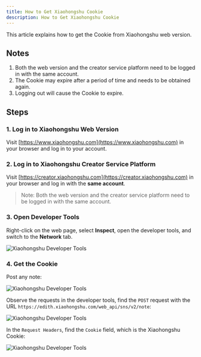 ```yaml
---
title: How to Get Xiaohongshu Cookie
description: How to Get Xiaohongshu Cookie
---
```


This article explains how to get the Cookie from Xiaohongshu web version.

## Notes

1. Both the web version and the creator service platform need to be logged in with the same account.
2. The Cookie may expire after a period of time and needs to be obtained again.
3. Logging out will cause the Cookie to expire.

## Steps

### 1. Log in to Xiaohongshu Web Version

Visit [https://www.xiaohongshu.com](https://www.xiaohongshu.com) in your browser and log in to your account.

### 2. Log in to Xiaohongshu Creator Service Platform

Visit [https://creator.xiaohongshu.com](https://creator.xiaohongshu.com) in your browser and log in with the **same account**.

> Note: Both the web version and the creator service platform need to be logged in with the same account.

### 3. Open Developer Tools

Right-click on the web page, select **Inspect**, open the developer tools, and switch to the **Network** tab.

![Xiaohongshu Developer Tools](~/assets/tools/others/xiaohongshu/dev-tools.png)

### 4. Get the Cookie

Post any note:

![Xiaohongshu Developer Tools](~/assets/tools/others/xiaohongshu/test-post.png)

Observe the requests in the developer tools, find the `POST` request with the URL `https://edith.xiaohongshu.com/web_api/sns/v2/note`:

![Xiaohongshu Developer Tools](~/assets/tools/others/xiaohongshu/find-note-api.png)

In the `Request Headers`, find the `Cookie` field, which is the Xiaohongshu Cookie:

![Xiaohongshu Developer Tools](~/assets/tools/others/xiaohongshu/get-cookie.png)
